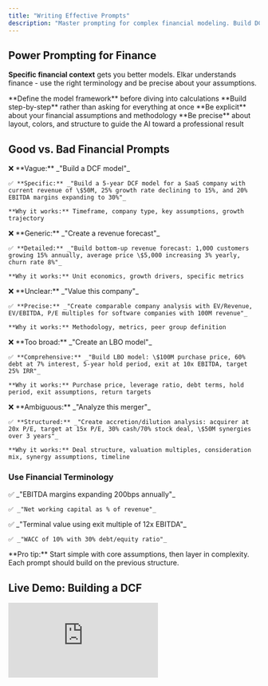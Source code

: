 ```yaml
---
title: "Writing Effective Prompts"
description: "Master prompting for complex financial modeling. Build DCF models, forecasts, and advanced analyses with the right AI communication."
---
```


## Power Prompting for Finance

**Specific financial context** gets you better models. Elkar understands finance - use the right terminology and be precise about your assumptions.

<CardGroup cols={2}>
  <Card title="Structure First" icon="clipboard-list-check">
    **Define the model framework** before diving into calculations
  </Card>
  <Card title="Layer Complexity" icon="layer-group">
    **Build step-by-step** rather than asking for everything at once
  </Card>
  <Card title="State Assumptions" icon="network-wired">
    **Be explicit** about your financial assumptions and methodology
  </Card>
  <Card title="Format intentionally" icon="sparkles">
    **Be precise** about layout, colors, and structure to guide the AI toward a professional result
  </Card>
</CardGroup>

## Good vs. Bad Financial Prompts

<Tabs>
  <Tab title="DCF Models">
    ❌ **Vague:** _"Build a DCF model"_

    ✅ **Specific:** _"Build a 5-year DCF model for a SaaS company with current revenue of \$50M, 25% growth rate declining to 15%, and 20% EBITDA margins expanding to 30%"_

    **Why it works:** Timeframe, company type, key assumptions, growth trajectory
  </Tab>
  <Tab title="Forecasting">
    ❌ **Generic:** _"Create a revenue forecast"_

    ✅ **Detailed:** _"Build bottom-up revenue forecast: 1,000 customers growing 15% annually, average price \$5,000 increasing 3% yearly, churn rate 8%"_

    **Why it works:** Unit economics, growth drivers, specific metrics
  </Tab>
  <Tab title="Valuation">
    ❌ **Unclear:** _"Value this company"_

    ✅ **Precise:** _"Create comparable company analysis with EV/Revenue, EV/EBITDA, P/E multiples for software companies with 100M revenue"_

    **Why it works:** Methodology, metrics, peer group definition
  </Tab>
  <Tab title="LBO">
    ❌ **Too broad:** _"Create an LBO model"_

    ✅ **Comprehensive:** _"Build LBO model: \$100M purchase price, 60% debt at 7% interest, 5-year hold period, exit at 10x EBITDA, target 25% IRR"_

    **Why it works:** Purchase price, leverage ratio, debt terms, hold period, exit assumptions, return targets
  </Tab>
  <Tab title="M&A">
    ❌ **Ambiguous:** _"Analyze this merger"_

    ✅ **Structured:** _"Create accretion/dilution analysis: acquirer at 20x P/E, target at 15x P/E, 30% cash/70% stock deal, \$50M synergies over 3 years"_

    **Why it works:** Deal structure, valuation multiples, consideration mix, synergy assumptions, timeline
  </Tab>
</Tabs>

### Use Financial Terminology

<CardGroup cols={2}>
  <Card title="Margins & Growth" icon="arrow-up-right-dots">
    ✅ _"EBITDA margins expanding 200bps annually"_

    ✅ _"Net working capital as % of revenue"_
  </Card>
  <Card title="Valuation & Returns" icon="dollar-sign">
    ✅ _"Terminal value using exit multiple of 12x EBITDA"_

    ✅ _"WACC of 10% with 30% debt/equity ratio"_
  </Card>
</CardGroup>

<Tip>
  **Pro tip:** Start simple with core assumptions, then layer in complexity. Each prompt should build on the previous structure.
</Tip>

## Live Demo: Building a DCF

<iframe className="w-full aspect-video rounded-xl" src="https://www.youtube.com/embed/QH1dVbFvgks?autoplay=1&mute=1=1&loop=1&playlist=QH1dVbFvgks" frameBorder="0" allow="accelerometer; autoplay; clipboard-write; encrypted-media; gyroscope; picture-in-picture" allowFullScreen />

### **Get Advanced DCF Prompt**

Build a full, professional-grade DCF model for a SaaS company with monthly forecasts over 2 years. Include detailed assumptions (subscription revenue by cohort, churn, CAC, headcount ramp, salaries, margins, taxes, capex, working capital). Structure the model across cleanly separated sheets: Inputs, Monthly Forecast, Free Cash Flow, Valuation (with both perpetuity and exit multiple), Sensitivity Analysis, and a Summary Dashboard with charts (FCF, valuation waterfall, CAC payback). Format using standard financial modeling best practices: clean layout, blue input cells, consistent formatting, borders, and named ranges. Include transparent formulas, dynamic links to Inputs, and annotate key calculations for clarity like in investment banking models

## Quick Reference

<AccordionGroup>
  <Accordion title="Essential Financial Terms">
    - **EBITDA** - Earnings before interest, taxes, depreciation, amortization
    - **WACC** - Weighted average cost of capital
    - **FCF** - Free cash flow (operating cash flow minus capex)
    - **LTV/CAC** - Lifetime value to customer acquisition cost ratio
    - **ARR** - Annual recurring revenue
  </Accordion>
  <Accordion title="Model Structure Best Practices">
    - **Blue cells** for inputs and assumptions
    - **Black cells** for calculations
    - **Separate sheets** for inputs, calculations, outputs
    - **Named ranges** for key variables
    - **Consistent formatting** throughout
  </Accordion>
</AccordionGroup>

---

## Ready to try ? Let's share our tips\!

Start with a simple DCF prompt above, then join our [Discord community](https://discord.gg/k89v3cF6fX) to learn advanced techniques from finance professionals\!